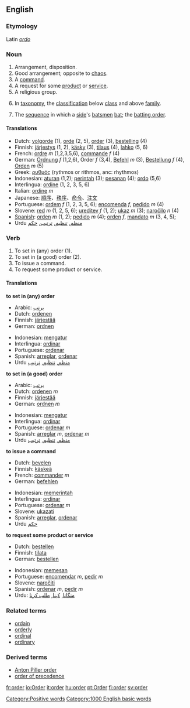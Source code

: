 ==English==

{{rank|white|means|thus|284|order|near|public|others}}
===Etymology===
Latin ''[[ordo]]''
===Noun===
{{en-noun-reg}}

# Arrangement, disposition.
# Good arrangement; opposite to [[chaos]].
# A [[command]].
# A request for some [[product]] or [[service]].
# A religious group.
# {{taxonomy}} In [[taxonomy]], the [[classification]] below [[class]] and above [[family]].
# {{cricket}} The [[sequence]] in which a [[side]]'s [[batsmen]] [[bat]]; the [[batting order]].

====Translations====
*Dutch: [[volgorde]] (1), [[orde]] (2, 5), [[order#Dutch|order]] (3), [[bestelling]] (4)
*Finnish: [[järjestys]] (1, 2), [[käsky]] (3), [[tilaus]] (4), [[lahko]] (5, 6)
*French: [[ordre]] ''m'' (1,2,3,5,6), [[commande]] ''f'' (4)
*German: [[Ordnung]] ''f'' (1,2,6), Order ''f'' (3,4), [[Befehl]] ''m'' (3), [[Bestellung]] ''f'' (4), [[Orden]] ''m'' (5)
*Greek: [[ρυθμός]] (rythmos or rithmos, anc: rhythmos)
*Indonesian: [[aturan]] (1,2); [[perintah]] (3); [[pesanan]] (4); [[ordo]] (5,6)
*Interlingua: [[ordine]] (1, 2, 3, 5, 6)
*Italian: [[ordine]] ''m''
*Japanese: [[順序]]、[[秩序]]、[[命令]]、[[注文]]
*Portuguese: [[ordem]] ''f'' (1, 2, 3, 5, 6); [[encomenda]] ''f'', [[pedido]] ''m'' (4)
*Slovene: [[red]] ''m'' (1, 2, 5, 6); [[ureditev]] ''f'' (1, 2); [[ukaz]] ''m'' (3); [[naročilo]] ''n'' (4)
*[[w:Spanish language|Spanish]]: [[orden]] ''m'' (1, 2); [[pedido]] ''m'' (4); [[orden]] ''f'', [[mandato]] ''m'' (3, 4, 5);
*Urdu [[منظم]], [[تنظیم]], [[ترتیب]], [[حکم]]

===Verb===
{{en-infl-reg-consonant|order||}}

# To set in (any) order (1).
# To set in (a good) order (2).
# To issue a command.
# To request some product or service.

====Translations====
'''to set in (any) order'''
{{top}}
*Arabic: [[يرتب]]
*Dutch: [[ordenen]]
*Finnish: [[järjestää]]
*German: [[ordnen]]
{{mid}}
*Indonesian: [[mengatur]]
*Interlingua: [[ordinar]]
*Portuguese: [[ordenar]]
*Spanish: [[arreglar]], [[ordenar]]
*Urdu [[منظم]], [[تنظیم]], [[ترتیب]]
{{bottom}}

'''to set in (a good) order'''
{{top}}
*Arabic: [[يرتب]]
*Dutch: [[ordenen]] ''m''
*Finnish: [[järjestää]]
*German: [[ordnen]] ''m''
{{mid}}
*Indonesian: [[mengatur]]
*Interlingua: [[ordinar]]
*Portuguese: [[ordenar]]  ''m''
*Spanish: [[arreglar]] ''m'', [[ordenar]] ''m''
*Urdu [[منظم]], [[تنظیم]], [[ترتیب]]
{{bottom}}

'''to issue a command'''
{{top}}
*Dutch: [[bevelen]]
*Finnish: [[käskeä]]
*French: [[commander]] ''m''
*German: [[befehlen]]
{{mid}}
*Indonesian: [[memerintah]]
*Interlingua: [[ordinar]]
*Portuguese: [[ordenar]] ''m''
*Slovene: [[ukazati]]
*Spanish: [[arreglar]], [[ordenar]]
*Urdu [[حکم]]
{{bottom}}

'''to request some product or service'''
{{top}}
*Dutch: [[bestellen]]
*Finnish: [[tilata]]
*German: [[bestellen]]
{{mid}}
*Indonesian: [[memesan]]
*Portuguese: [[encomendar]] ''m'', [[pedir]] ''m''
*Slovene: [[naročiti]]
*Spanish: [[ordenar]] ''m'', [[pedir]] ''m''
*Urdu: [[منگانا]], [[کہنا]], [[طلب کرنا]]
{{bottom}}

===Related terms===
*[[ordain]]
*[[orderly]]
*[[ordinal]]
*[[ordinary]]

===Derived terms===
* [[Anton Piller order]]
* [[order of precedence]]

[[Category:Positive words]]
[[Category:1000 English basic words]]

[[fr:order]]
[[io:Order]]
[[it:order]]
[[hu:order]]
[[pt:Order]]
[[fi:order]]
[[sv:order]]